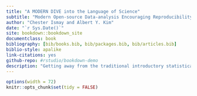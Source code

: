```yaml
--- 
title: "A MODERN DIVE into the Language of Science"
subtitle: "Modern Open-source Data-analysis Encouraging Reproducibility and iNtuitive Data-Inspired Visualization Efforts" #"The Language of Statistical & Data Sciences"
author: "Chester Ismay and Albert Y. Kim"
date: "`r Sys.Date()`"
site: bookdown::bookdown_site
documentclass: book
bibliography: [bib/books.bib, bib/packages.bib, bib/articles.bib]
biblio-style: apalike
link-citations: yes
github-repo: #rstudio/bookdown-demo
description: "Getting away from the traditional introductory statistical curriculum more focused on reproducible research and modern data analysis techniques and tools"
---
```


```r
options(width = 72)
knitr::opts_chunk$set(tidy = FALSE)
```

